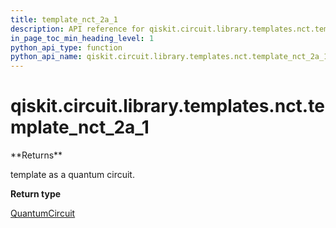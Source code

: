 ```yaml
---
title: template_nct_2a_1
description: API reference for qiskit.circuit.library.templates.nct.template_nct_2a_1
in_page_toc_min_heading_level: 1
python_api_type: function
python_api_name: qiskit.circuit.library.templates.nct.template_nct_2a_1
---
```


<span id="qiskit-circuit-library-templates-nct-template-nct-2a-1" />

# qiskit.circuit.library.templates.nct.template\_nct\_2a\_1

<Function id="qiskit.circuit.library.templates.nct.template_nct_2a_1" isDedicatedPage={true} github="https://github.com/qiskit/qiskit/tree/stable/0.22/qiskit/circuit/library/templates/nct/template_nct_2a_1.py" signature="template_nct_2a_1()">
  **Returns**

  template as a quantum circuit.

  **Return type**

  [QuantumCircuit](qiskit.circuit.QuantumCircuit "qiskit.circuit.QuantumCircuit")
</Function>

